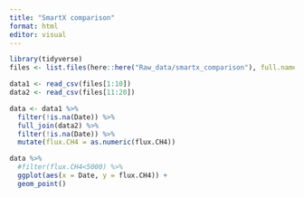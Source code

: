 ```yaml
---
title: "SmartX comparison"
format: html
editor: visual
---
```


```r
library(tidyverse)
files <- list.files(here::here("Raw_data/smartx_comparison"), full.names = T)

data1 <- read_csv(files[1:10])
data2 <- read_csv(files[11:20])

data <- data1 %>%
  filter(!is.na(Date)) %>%
  full_join(data2) %>%
  filter(!is.na(Date)) %>%
  mutate(flux.CH4 = as.numeric(flux.CH4))

data %>%
  #filter(flux.CH4<5000) %>%
  ggplot(aes(x = Date, y = flux.CH4)) +
  geom_point()
```


